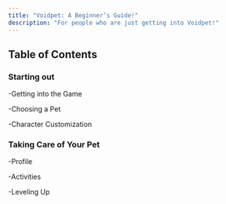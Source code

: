 ```yaml
---
title: "Voidpet: A Beginner’s Guide!"
description: "For people who are just getting into Voidpet!"
---
```

## Table of Contents

### Starting out

-Getting into the Game

-Choosing a Pet

-Character Customization

### Taking Care of Your Pet

-Profile

-Activities 

-Leveling Up
